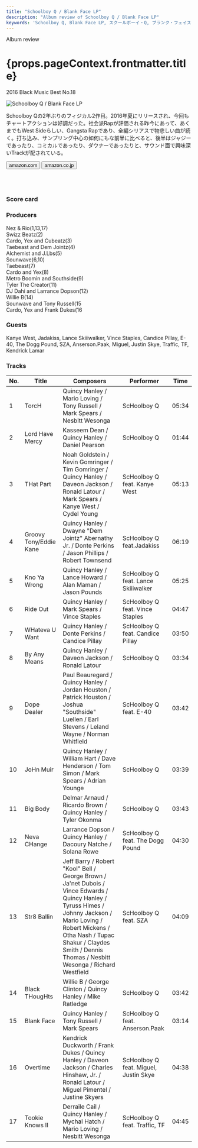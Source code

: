 ```yaml
---
title: "Schoolboy Q / Blank Face LP"
description: "Album review of Schoolboy Q / Blank Face LP"
keywords: 'Schoolboy Q, Blank Face LP, スクールボーイ・Q, ブランク・フェイス・LP'
---
```




<p className="largeP">Album review</p>
<h1 className="h1--no--margin">{props.pageContext.frontmatter.title}</h1>
<p className="largeP"><Link to="/best50/2016/">2016 Black Music Best No.18</Link></p>

<Row  className="image-card-group">
	<Column colMd={3} colLg={4} noGutterMdLeft="">
       <ImageCard>

![Schoolboy Q / Blank Face LP](../../images/cd/schoolboyq3L.jpg) 

</ImageCard>
	</Column>
	<Column colMd={4} colLg={8} noGutterMdLeft="">
	<p>
	Schoolboy Qの2年ぶりのフィジカル2作目。2016年夏にリリースされ、今回もチャートアクションは好調だった。社会派Rapが評価される昨今にあって、あくまでもWest Sideらしい、Gangsta Rapであり、全編シリアスで物悲しい曲が続く。打ち込み、サンプリング中心の如何にもな前半に比べると、後半はジャジーであったり、コミカルであったり、ダウナーであったりと、サウンド面で興味深いTrackが配されている。
	</p>
	<div>
	  <Button className="button-right-mergin"  href="https://amzn.to/2FuJS81" renderIcon={ArrowUpRight} size='sm' kind='primary'>
      amazon.com
    </Button>
    <Button className="button-right-mergin"  href="https://amzn.to/3hb1gg0" renderIcon={ArrowUpRight} size='sm' kind='secondary'>
      amazon.co.jp
    </Button>
	</div>
	<a href="https://geo.music.apple.com/jp/album/blank-face-lp/1440870906?mt=1&app=music&ls=1&at=11lcug" style="display:inline-block;overflow:hidden;background:url(https://linkmaker.itunes.apple.com/ja-jp/lockup.svg?releaseDate=2016-07-08&kind=album&bubble=apple_music&style=mono-black) no-repeat;width:180px;height:45px;"></a>
	<a href="https://geo.music.apple.com/jp/album/blank-face-lp/1440870906?app=itunes&at=11lcug" style="display:inline-block;overflow:hidden;background:url(https://linkmaker.itunes.apple.com/ja-jp/badge-lrg.svg?releaseDate=2016-07-08T00:00:00Z&kind=album&bubble=itunes_music) no-repeat;width:140px;height:45px;"></a>
	</Column>
</Row>
<Row >
	<Column colMd={4} colLg={4} noGutterMdLeft="">
<div>
  <h3>Score card</h3>
	<SliderJS1 value="1" />
  <SliderJS2 value="1" />
	<SliderJS3 value="2" />
  <SliderJS4 value="8" />
</div>
</Column>
<Column colMd={8} colLg={8} noGutterMdLeft="">
<div>
<h3>Producers</h3>
<p>
Nez & Rio(1,13,17)
<br/>Swizz Beatz(2)
<br/>Cardo, Yex and Cubeatz(3)
<br/>Taebeast and Dem Jointz(4)
<br/>Alchemist and J.Lbs(5)
<br/>Sounwave(6,10)
<br/>Taebeast(7)
<br/>Cardo and Yex(8)
<br/>Metro Boomin and Southside(9)
<br/>Tyler The Creator(11)
<br/>DJ Dahi and Larrance Dopson(12)
<br/>Willie B(14)
<br/>Sounwave and Tony Russell(15
<br/>Cardo, Yex and Frank Dukes(16
</p>
<h3>Guests</h3>
<p>
Kanye West, Jadakiss, Lance Skiiiwalker, Vince Staples, Candice Pillay, E-40, The Dogg Pound, SZA, Anserson.Paak, Miguel, Justin Skye, Traffic, TF, Kendrick Lamar
</p>
</div>
</Column>
</Row>

<h3>Tracks</h3>

| No. |	 Title                 |	 Composers                                                                                                                                                                                                                                                     |	 Performer                           | Time	 |
| --- |	---------------------- | --------------------------------------------------------------------------------------------------------------------------------------------------------------------------------------------------------------------------------------------------------------- | ------------------------------------- | ----- |
|	1	  |	TorcH                  | Quincy Hanley / Mario Loving / Tony Russell / Mark Spears / Nesbitt Wesonga                                                                                                                                                                                     | ScHoolboy Q                           | 05:34 |
|	2	  |	Lord Have Mercy        | Kasseem Dean / Quincy Hanley / Daniel Pearson                                                                                                                                                                                                                   | ScHoolboy Q                           | 01:44 |
|	3	  |	THat Part              | Noah Goldstein / Kevin Gomringer / Tim Gomringer / Quincy Hanley / Daveon Jackson / Ronald Latour / Mark Spears / Kanye West / Cydel Young                                                                                                                      | ScHoolboy Q feat. Kanye West          | 05:13 |
|	4	  |	Groovy Tony/Eddie Kane | Quincy Hanley / Dwayne "Dem Jointz" Abernathy Jr. / Donte Perkins / Jason Phillips / Robert Townsend                                                                                                                                                            | ScHoolboy Q feat.Jadakiss             | 06:19 |
|	5	  |	Kno Ya Wrong           | Quincy Hanley / Lance Howard / Alan Maman / Jason Pounds                                                                                                                                                                                                        | ScHoolboy Q feat. Lance Skiiiwalker   | 05:25 |
|	6	  |	Ride Out               | Quincy Hanley / Mark Spears / Vince Staples                                                                                                                                                                                                                     | ScHoolboy Q feat. Vince Staples       | 04:47 |
|	7	  |	WHateva U Want         | Quincy Hanley / Donte Perkins / Candice Pillay                                                                                                                                                                                                                  | ScHoolboy Q feat. Candice Pillay      | 03:50 |
|	8	  |	By Any Means           | Quincy Hanley / Daveon Jackson / Ronald Latour                                                                                                                                                                                                                  | ScHoolboy Q                           | 03:34 |
|	9	  |	Dope Dealer            | Paul Beauregard / Quincy Hanley / Jordan Houston / Patrick Houston / Joshua "Southside" Luellen / Earl Stevens / Leland Wayne / Norman Whitfield                                                                                                                | ScHoolboy Q feat. E-40                | 03:42 |
|	10	|	JoHn Muir              | Quincy Hanley / William Hart / Dave Henderson / Tom Simon / Mark Spears / Adrian Younge                                                                                                                                                                         | ScHoolboy Q                           | 03:39 |
|	11	|	Big Body               | Delmar Arnaud / Ricardo Brown / Quincy Hanley / Tyler Okonma                                                                                                                                                                                                    | ScHoolboy Q                           | 03:43 |
|	12	|	Neva CHange            | Larrance Dopson / Quincy Hanley / Dacoury Natche / Solana Rowe                                                                                                                                                                                                  | ScHoolboy Q feat. The Dogg Pound      | 04:30 |
|	13	|	Str8 Ballin            | Jeff Barry / Robert "Kool" Bell / George Brown / Ja'net Dubois / Vince Edwards / Quincy Hanley / Tyruss Himes / Johnny Jackson / Mario Loving / Robert Mickens / Otha Nash / Tupac Shakur / Claydes Smith / Dennis Thomas / Nesbitt Wesonga / Richard Westfield | ScHoolboy Q feat. SZA                 | 04:09 |
|	14	|	Black THougHts         | Willie B / George Clinton / Quincy Hanley / Mike Ratledge                                                                                                                                                                                                       | ScHoolboy Q                           | 03:42 |
|	15	|	Blank Face             | Quincy Hanley / Tony Russell / Mark Spears                                                                                                                                                                                                                      | ScHoolboy Q feat. Anserson.Paak       | 03:14 |
|	16	|	Overtime               | Kendrick Duckworth / Frank Dukes / Quincy Hanley / Daveon Jackson / Charles Hinshaw, Jr. / Ronald Latour / Miguel Pimentel / Justine Skyers                                                                                                                     | ScHoolboy Q feat. Miguel, Justin Skye | 04:38 |
|	17	|	Tookie Knows II        | Derraile Cail / Quincy Hanley / Mychal Hatch / Mario Loving / Nesbitt Wesonga                                                                                                                                                                                   | ScHoolboy Q feat. Traffic, TF         | 04:45 |
